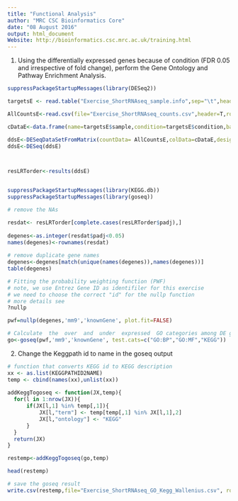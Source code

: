 ```yaml
---
title: "Functional Analysis"
author: "MRC CSC Bioinformatics Core"
date: "08 August 2016"
output: html_document
Website: http://bioinformatics.csc.mrc.ac.uk/training.html
---
```




1.  Using the differentially expressed genes because of condition (FDR 0.05 and irrespective of fold change), perform the Gene Ontology and Pathway Enrichment Analysis.

```r

suppressPackageStartupMessages(library(DESeq2))

targetsE <- read.table("Exercise_ShortRNAseq_sample.info",sep="\t",header=TRUE)

AllCountsE<-read.csv(file="Exercise_ShortRNAseq_counts.csv",header=T,row.names=1)

cDataE<-data.frame(name=targetsE$sample,condition=targetsE$condition,batch=targetsE$batch)

ddsE<-DESeqDataSetFromMatrix(countData= AllCountsE,colData=cDataE,design=~batch+condition)
ddsE<-DESeq(ddsE)



resLRTorder<-results(ddsE)



```

```r

suppressPackageStartupMessages(library(KEGG.db))
suppressPackageStartupMessages(library(goseq))

# remove the NAs

resdat<- resLRTorder[complete.cases(resLRTorder$padj),]
 
degenes<-as.integer(resdat$padj<0.05)
names(degenes)<-rownames(resdat)
    
# remove duplicate gene names
degenes<-degenes[match(unique(names(degenes)),names(degenes))]
table(degenes)

# Fitting the probability weighting function (PWF)
# note, we use Entrez Gene ID as identifiler for this exercise
# we need to choose the correct "id" for the nullp function
# more details see
?nullp

pwf=nullp(degenes,'mm9','knownGene', plot.fit=FALSE)

# Calculate  the  over  and  under  expressed  GO categories among DE genes
go<-goseq(pwf,'mm9','knownGene', test.cats=c("GO:BP","GO:MF","KEGG"))

```

2. Change the Keggpath id to name in the goseq output

```r

# function that converts KEGG id to KEGG description
xx <- as.list(KEGGPATHID2NAME)
temp <- cbind(names(xx),unlist(xx))
    
addKeggTogoseq <- function(JX,temp){
  for(l in 1:nrow(JX)){
      if(JX[l,1] %in% temp[,1]){
          JX[l,"term"] <- temp[temp[,1] %in% JX[l,1],2]
          JX[l,"ontology"] <- "KEGG"
      }
  }
  return(JX)
}

restemp<-addKeggTogoseq(go,temp)   

head(restemp)

# save the goseq result
write.csv(restemp,file="Exercise_ShortRNAseq_GO_Kegg_Wallenius.csv", row.names=F)
```


